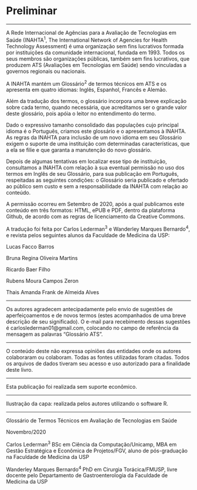 # Preliminar {-}

******
A Rede Internacional de Agências para a Avaliação de Tecnologias em Saúde (INAHTA^1^, The International Network of Agencies for Health Technology Assessment) é uma organização sem fins lucrativos formada por instituições 
da comunidade internacional, fundada em 1993. Todos os seus membros são organizações públicas, também sem fins lucrativos, que produzem ATS (Avaliações em Tecnologias em Saúde) sendo vinculadas a governos regionais ou nacionais.

A INAHTA mantém um Glossário^2^ de termos técnicos em ATS e os apresenta em quatro idiomas: Inglês, Espanhol, Francês e Alemão. 

Além da tradução dos termos, o glossário incorpora uma breve explicação sobre cada termo, quando necessária, que acreditamos ser o grande valor deste glossário, pois apóia o leitor no entendimento do termo.

Dado o expressivo tamanho consolidado das populações cujo principal idioma é o Português, criamos este glossário e o apresentamos à INAHTA. As regras da INAHTA para inclusão de um novo idioma em seu Glossário exigem o suporte de uma instituição com determinadas características, que a ela se filie e que garanta a manutenção do novo glossário.

Depois de algumas tentativas em localizar esse tipo de instituição, consultamos a INAHTA com relação à sua eventual permissão no uso dos termos em Inglês de seu Glossário, para sua publicação em Português, respeitadas as seguintes condições: o Glossário seria publicado e ofertado ao público sem custo e sem a responsabilidade da INAHTA com relação ao conteúdo.

A permissão ocorreu em Setembro de 2020, após a qual publicamos este conteúdo em três formatos: HTML, ePUB e PDF, dentro da plataforma Github, de acordo com as regras de licenciamento da Creative Commons.

A tradução foi feita por Carlos Lederman^3^ e Wanderley Marques Bernardo^4^,  e revista pelos seguintes alunos da Faculdade de Medicina da USP:

Lucas Facco Barros  

Bruna Regina Oliveira Martins

Ricardo Baer Filho

Rubens Moura Campos Zeron

Thais Amanda Frank de Almeida Alves

******

Os autores agradecem antecipadamente pelo envio de sugestões de aperfeiçoamentos e de novos termos (estes acompanhados de uma breve descrição de seu significado). O e-mail para recebimento dessas sugestões é carloslederman01@gmail.com, colocando no campo de referência da mensagem as palavras "Glossário ATS".

******

O conteúdo deste não expressa opiniões das entidades onde os autores colaboraram  ou colaboram. Todas as fontes utilizadas foram citadas. Todos os arquivos de dados tiveram seu acesso e uso autorizado para a finalidade deste livro.

******

Esta publicação foi realizada sem suporte econômico.

******

Ilustração da capa: realizada pelos autores utilizando o software R.

******

Glossário de Termos Técnicos em Avaliação de Tecnologias em Saúde

Novembro/2020

Carlos Lederman^3^
BSc em Ciência da Computação/Unicamp, MBA em Gestão Estratégica e Econômica de Projetos/FGV, aluno de pós-graduação na Faculdade de Medicina da USP

Wanderley Marques Bernardo^4^
PhD em Cirurgia Torácica/FMUSP, livre docente pelo Departamento de Gastroenterologia da Faculdade de Medicina da USP 





